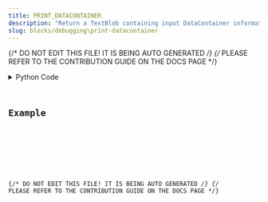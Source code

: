 ```yaml
---
title: PRINT_DATACONTAINER
description: "Return a TextBlob containing input DataContainer information."
slug: blocks/debugging\print-datacontainer
---
```


{/* DO NOT EDIT THIS FILE! IT IS BEING AUTO GENERATED */}
{/* PLEASE REFER TO THE CONTRIBUTION GUIDE ON THE DOCS PAGE */}


<PythonDocsDisplay docstring={docstring} />
<details>
<summary>Python Code</summary>



<Code code={pythonCode} lang="py" wrap theme="dracula" />

[Find this Flojoy Block on GitHub](https://github.com/flojoy-ai/blocks/blob/main/blocks/DEBUGGING\PRINT_DATACONTAINER/PRINT_DATACONTAINER.py)

</details>

## Example


<GetHelpWidget />


<AppDisplay app={app} blockName="PRINT_DATACONTAINER" client:visible />


<Example />

{/* DO NOT EDIT THIS FILE! IT IS BEING AUTO GENERATED */}
{/* PLEASE REFER TO THE CONTRIBUTION GUIDE ON THE DOCS PAGE */}
